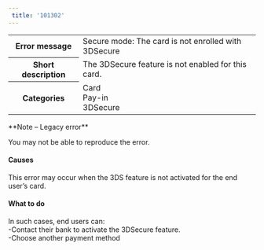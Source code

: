 ```yaml
---  
 title: '101302'  
---  
```

  
<table>
    <tbody>
        <tr>
            <th><strong>Error message</strong></th>
            <td>Secure mode: The card is not enrolled with 3DSecure</td>
        </tr>
        <tr>
            <th><strong>Short description</strong></th>
            <td>The 3DSecure feature is not enabled for this card.</td>
        </tr>
        <tr>
            <th><strong>Categories</strong></th>
            <td>  
<div class="label">Card</div>  
<div class="label">Pay-in</div>  
<div class="label">3DSecure</div>
</td>
        </tr>
    </tbody>
</table>  

<Note>  
**Note – Legacy error** 
  
You may not be able to reproduce the error.  
</Note>  

#### Causes  

This error may occur when the 3DS feature is not activated for the end user’s card.  

#### What to do  

In such cases, end users can:  
-Contact their bank to activate the 3DSecure feature.  
-Choose another payment method